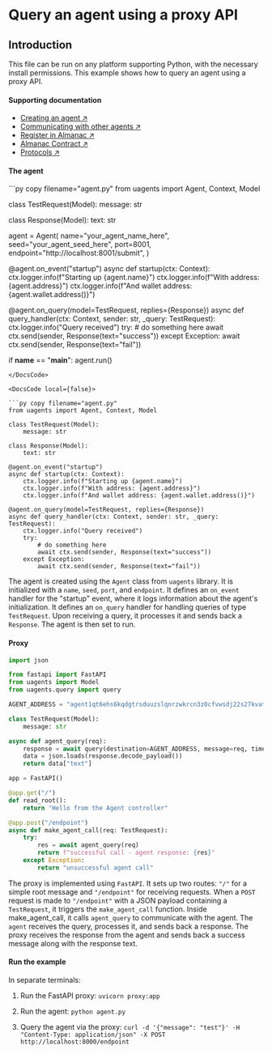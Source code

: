 
# Query an agent using a proxy API

## Introduction

This file can be run on any platform supporting Python, with the necessary install permissions.
This example shows how to query an agent using a proxy API.

#### Supporting documentation

- [Creating an agent ↗️](/guides/agents/create-a-uagent)
- [Communicating with other agents ↗️](/guides/agents/communicating-with-other-agents)
- [Register in Almanac ↗️](/guides/agents/register-in-almanac)
- [Almanac Contract ↗️](/references/contracts/uagents-almanac/almanac-overview)
- [Protocols ↗️](/references/uagents/uagents-protocols/agent-protocols)

#### The agent

<CodeGroup hasCopy isLocalHostedFile>
<DocsCode local={true}>
```py copy filename="agent.py"
from uagents import Agent, Context, Model

class TestRequest(Model):
    message: str

class Response(Model):
    text: str

agent = Agent(
    name="your_agent_name_here",
    seed="your_agent_seed_here",
    port=8001,
    endpoint="http://localhost:8001/submit",
)

@agent.on_event("startup")
async def startup(ctx: Context):
    ctx.logger.info(f"Starting up {agent.name}")
    ctx.logger.info(f"With address: {agent.address}")
    ctx.logger.info(f"And wallet address: {agent.wallet.address()}")

@agent.on_query(model=TestRequest, replies={Response})
async def query_handler(ctx: Context, sender: str, _query: TestRequest):
    ctx.logger.info("Query received")
    try:
        # do something here
        await ctx.send(sender, Response(text="success"))
    except Exception:
        await ctx.send(sender, Response(text="fail"))

if __name__ == "__main__":
    agent.run()
```
</DocsCode>

<DocsCode local={false}>

```py copy filename="agent.py"
from uagents import Agent, Context, Model

class TestRequest(Model):
    message: str

class Response(Model):
    text: str

@agent.on_event("startup")
async def startup(ctx: Context):
    ctx.logger.info(f"Starting up {agent.name}")
    ctx.logger.info(f"With address: {agent.address}")
    ctx.logger.info(f"And wallet address: {agent.wallet.address()}")

@agent.on_query(model=TestRequest, replies={Response})
async def query_handler(ctx: Context, sender: str, _query: TestRequest):
    ctx.logger.info("Query received")
    try:
        # do something here
        await ctx.send(sender, Response(text="success"))
    except Exception:
        await ctx.send(sender, Response(text="fail"))
```
</DocsCode>
</CodeGroup>

The agent is created using the `Agent` class from `uagents` library. It is initialized with a `name`, `seed`, `port`, and `endpoint`.
It defines an `on_event` handler for the "startup" event, where it logs information about the agent's initialization.
It defines an `on_query` handler for handling queries of type `TestRequest`. Upon receiving a query, it processes it and sends back a `Response`.
The agent is then set to run.

#### Proxy

```py copy filename="proxy.py"
import json

from fastapi import FastAPI
from uagents import Model
from uagents.query import query

AGENT_ADDRESS = "agent1qt6ehs6kqdgtrsduuzslqnrzwkrcn3z0cfvwsdj22s27kvatrxu8sy3vag0"

class TestRequest(Model):
    message: str

async def agent_query(req):
    response = await query(destination=AGENT_ADDRESS, message=req, timeout=15.0)
    data = json.loads(response.decode_payload())
    return data["text"]

app = FastAPI()

@app.get("/")
def read_root():
    return "Hello from the Agent controller"

@app.post("/endpoint")
async def make_agent_call(req: TestRequest):
    try:
        res = await agent_query(req)
        return f"successful call - agent response: {res}"
    except Exception:
        return "unsuccessful agent call"
```

The proxy is implemented using `FastAPI`. It sets up two routes: `"/"` for a simple root message and `"/endpoint"` for receiving requests.
When a `POST` request is made to `"/endpoint"` with a JSON payload containing a `TestRequest`, it triggers the `make_agent_call` function.
Inside make_agent_call, it calls `agent_query` to communicate with the agent. The `agent` receives the query, processes it, and sends back a response.
The proxy receives the response from the agent and sends back a success message along with the response text.

#### Run the example

In separate terminals:

1. Run the FastAPI proxy: `uvicorn proxy:app`

2. Run the agent: `python agent.py`

3. Query the agent via the proxy: `curl -d '{"message": "test"}' -H "Content-Type: application/json" -X POST http://localhost:8000/endpoint`
